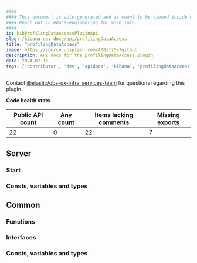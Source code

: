 ```yaml
---
####
#### This document is auto-generated and is meant to be viewed inside our experimental, new docs system.
#### Reach out in #docs-engineering for more info.
####
id: kibProfilingDataAccessPluginApi
slug: /kibana-dev-docs/api/profilingDataAccess
title: "profilingDataAccess"
image: https://source.unsplash.com/400x175/?github
description: API docs for the profilingDataAccess plugin
date: 2024-07-15
tags: ['contributor', 'dev', 'apidocs', 'kibana', 'profilingDataAccess']
---
```




Contact [@elastic/obs-ux-infra_services-team](https://github.com/orgs/elastic/teams/obs-ux-infra_services-team) for questions regarding this plugin.

**Code health stats**

| Public API count  | Any count | Items lacking comments | Missing exports |
|-------------------|-----------|------------------------|-----------------|
| 22 | 0 | 22 | 7 |

## Server

### Start
<DocDefinitionList data={[profilingDataAccessObj.server.start]}/>

### Consts, variables and types
<DocDefinitionList data={profilingDataAccessObj.server.misc}/>

## Common

### Functions
<DocDefinitionList data={profilingDataAccessObj.common.functions}/>

### Interfaces
<DocDefinitionList data={profilingDataAccessObj.common.interfaces}/>

### Consts, variables and types
<DocDefinitionList data={profilingDataAccessObj.common.misc}/>

